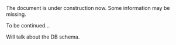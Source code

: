 
<Callout type="warning" emoji="🚧">
  The document is under construction now. Some information may be missing.
</Callout>

To be continued...

Will talk about the DB schema.
